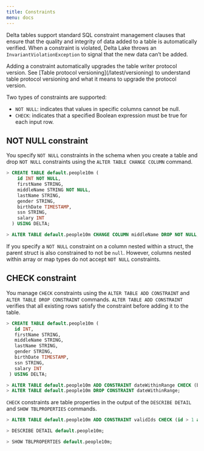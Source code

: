 ```yaml
---
title: Constraints
menu: docs
---
```


Delta tables support standard SQL constraint management clauses that ensure that the quality and integrity of data added to a table is automatically verified. When a constraint is violated, Delta Lake throws an `InvariantViolationException` to signal that the new data can’t be added.

<Info title="Important!" level="warning">
Adding a constraint automatically upgrades the table writer protocol version. See [Table protocol versioning](/latest/versioning) to understand table protocol versioning and what it means to upgrade the protocol version.
</Info>

Two types of constraints are supported:

- `NOT NULL`: indicates that values in specific columns cannot be null.
- `CHECK`: indicates that a specified Boolean expression must be true for each input row.

## NOT NULL constraint

You specify `NOT NULL` constraints in the schema when you create a table and drop `NOT NULL` constraints using the `ALTER TABLE CHANGE COLUMN` command.

<CodeTabs>

```sql
> CREATE TABLE default.people10m (
    id INT NOT NULL,
    firstName STRING,
    middleName STRING NOT NULL,
    lastName STRING,
    gender STRING,
    birthDate TIMESTAMP,
    ssn STRING,
    salary INT
  ) USING DELTA;

> ALTER TABLE default.people10m CHANGE COLUMN middleName DROP NOT NULL;
```

</CodeTabs>

If you specify a `NOT NULL` constraint on a column nested within a struct, the parent struct is also constrained to not be `null`. However, columns nested within array or map types do not accept `NOT NULL` constraints.

## CHECK constraint

You manage `CHECK` constraints using the `ALTER TABLE ADD CONSTRAINT` and `ALTER TABLE DROP CONSTRAINT` commands. `ALTER TABLE ADD CONSTRAINT` verifies that all existing rows satisfy the constraint before adding it to the table.

<CodeTabs>

```sql
> CREATE TABLE default.people10m (
   id INT,
   firstName STRING,
   middleName STRING,
   lastName STRING,
   gender STRING,
   birthDate TIMESTAMP,
   ssn STRING,
   salary INT
 ) USING DELTA;

> ALTER TABLE default.people10m ADD CONSTRAINT dateWithinRange CHECK (birthDate > '1900-01-01');
> ALTER TABLE default.people10m DROP CONSTRAINT dateWithinRange;
```

</CodeTabs>

`CHECK` constraints are table properties in the output of the `DESCRIBE DETAIL` and `SHOW TBLPROPERTIES` commands.

<CodeTabs>

```sql
> ALTER TABLE default.people10m ADD CONSTRAINT validIds CHECK (id > 1 and id < 99999999);

> DESCRIBE DETAIL default.people10m;

> SHOW TBLPROPERTIES default.people10m;
```

</CodeTabs>
